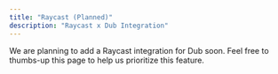 ```yaml
---
title: "Raycast (Planned)"
description: "Raycast x Dub Integration"
---
```


We are planning to add a Raycast integration for Dub soon. Feel free to thumbs-up this page to help us prioritize this feature.
